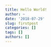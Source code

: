 ```yaml
---
title: Hello World!
author: ~
date: '2018-07-29'
slug: firstpost
categories: []
tags: []
authors: []
---
```

